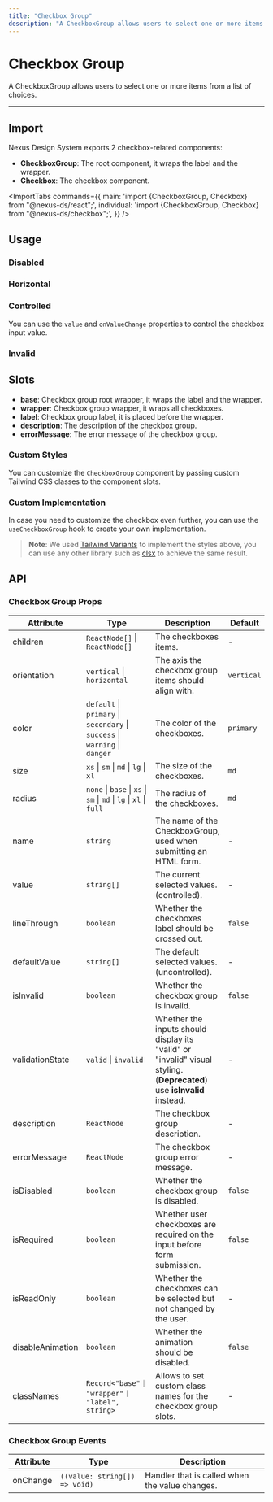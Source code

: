 ```yaml
---
title: "Checkbox Group"
description: "A CheckboxGroup allows users to select one or more items from a list of choices."
---
```



# Checkbox Group

A CheckboxGroup allows users to select one or more items from a list of choices.

<ComponentLinks component="checkbox" storybook="checkboxgroup" reactAriaHook="useCheckboxGroup" />

---



## Import

Nexus Design System exports 2 checkbox-related components:

- **CheckboxGroup**: The root component, it wraps the label and the wrapper.
- **Checkbox**: The checkbox component.

<ImportTabs
  commands={{
    main: 'import {CheckboxGroup, Checkbox} from "@nexus-ds/react";',
    individual: 'import {CheckboxGroup, Checkbox} from "@nexus-ds/checkbox";',
  }}
/>

## Usage

<CodeDemo title="Usage" files={checkboxGroupContent.usage} />

### Disabled

<CodeDemo title="Disabled" files={checkboxGroupContent.disabled} />

### Horizontal

<CodeDemo title="Horizontal" files={checkboxGroupContent.horizontal} />

### Controlled

You can use the `value` and `onValueChange` properties to control the checkbox input value.

<CodeDemo title="Controlled" files={checkboxGroupContent.controlled} />

### Invalid

<CodeDemo title="Invalid" files={checkboxGroupContent.invalid} />

## Slots

- **base**: Checkbox group root wrapper, it wraps the label and the wrapper.
- **wrapper**: Checkbox group wrapper, it wraps all checkboxes.
- **label**: Checkbox group label, it is placed before the wrapper.
- **description**: The description of the checkbox group.
- **errorMessage**: The error message of the checkbox group.

### Custom Styles

You can customize the `CheckboxGroup` component by passing custom Tailwind CSS classes to the component slots.

<CodeDemo title="Custom Styles" files={checkboxGroupContent.customStyles} />

### Custom Implementation

In case you need to customize the checkbox even further, you can use the `useCheckboxGroup` hook to create your own implementation.

<CodeDemo title="Custom Implementation" files={checkboxGroupContent.customImplementation} />

> **Note**: We used [Tailwind Variants](https://www.tailwind-variants.org/) to implement the styles above, you can use any other library such as [clsx](https://www.npmjs.com/package/clsx) to achieve the same result.

<Spacer y={4} />

## API

### Checkbox Group Props

| Attribute        | Type                                                                        | Description                                                                                                            | Default    |
| ---------------- | --------------------------------------------------------------------------- | ---------------------------------------------------------------------------------------------------------------------- | ---------- |
| children         | `ReactNode[]` \| `ReactNode[]`                                              | The checkboxes items.                                                                                                  | -          |
| orientation      | `vertical` \| `horizontal`                                                  | The axis the checkbox group items should align with.                                                                   | `vertical` |
| color            | `default` \| `primary` \| `secondary` \| `success` \| `warning` \| `danger` | The color of the checkboxes.                                                                                           | `primary`  |
| size             | `xs` \| `sm` \| `md` \| `lg` \| `xl`                                        | The size of the checkboxes.                                                                                            | `md`       |
| radius           | `none` \| `base` \| `xs` \| `sm` \| `md` \| `lg` \| `xl` \| `full`          | The radius of the checkboxes.                                                                                          | `md`       |
| name             | `string`                                                                    | The name of the CheckboxGroup, used when submitting an HTML form.                                                      | -          |
| value            | `string[]`                                                                  | The current selected values. (controlled).                                                                             | -          |
| lineThrough      | `boolean`                                                                   | Whether the checkboxes label should be crossed out.                                                                    | `false`    |
| defaultValue     | `string[]`                                                                  | The default selected values. (uncontrolled).                                                                           | -          |
| isInvalid        | `boolean`                                                                   | Whether the checkbox group is invalid.                                                                                 | `false`    |
| validationState  | `valid` \| `invalid`                                                        | Whether the inputs should display its "valid" or "invalid" visual styling. (**Deprecated**) use **isInvalid** instead. | -          |
| description      | `ReactNode`                                                                 | The checkbox group description.                                                                                        | -          |
| errorMessage     | `ReactNode`                                                                 | The checkbox group error message.                                                                                      | -          |
| isDisabled       | `boolean`                                                                   | Whether the checkbox group is disabled.                                                                                | `false`    |
| isRequired       | `boolean`                                                                   | Whether user checkboxes are required on the input before form submission.                                              | `false`    |
| isReadOnly       | `boolean`                                                                   | Whether the checkboxes can be selected but not changed by the user.                                                    | -          |
| disableAnimation | `boolean`                                                                   | Whether the animation should be disabled.                                                                              | `false`    |
| classNames       | `Record<"base"｜ "wrapper"｜ "label", string>`                              | Allows to set custom class names for the checkbox group slots.                                                         | -          |

### Checkbox Group Events

| Attribute | Type                          | Description                                    |
| --------- | ----------------------------- | ---------------------------------------------- |
| onChange  | `((value: string[]) => void)` | Handler that is called when the value changes. |
